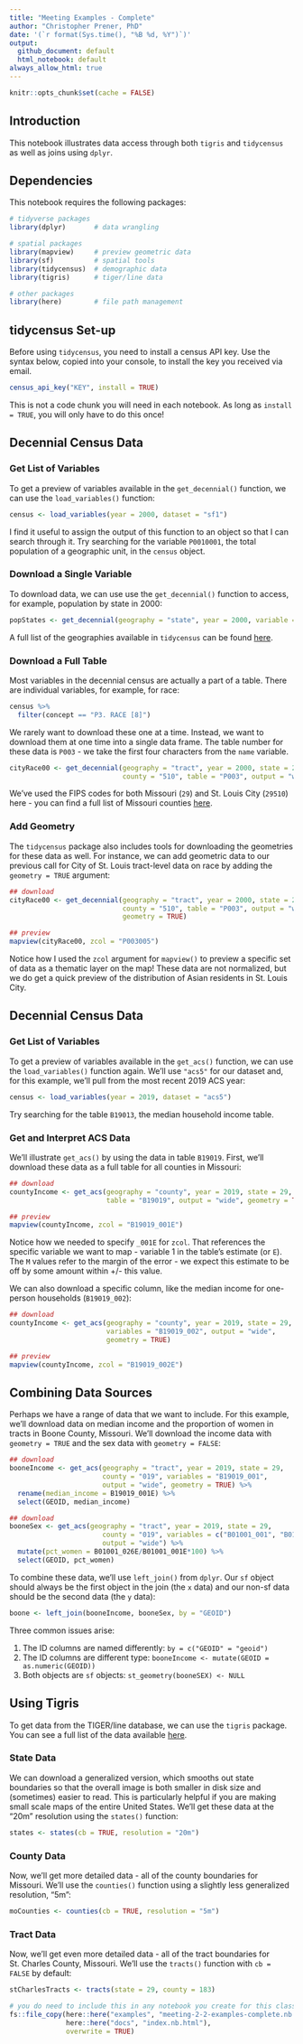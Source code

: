 ```yaml
---
title: "Meeting Examples - Complete"
author: "Christopher Prener, PhD"
date: '(`r format(Sys.time(), "%B %d, %Y")`)'
output: 
  github_document: default
  html_notebook: default 
always_allow_html: true
---
```


```r
knitr::opts_chunk$set(cache = FALSE)
```

## Introduction
This notebook illustrates data access through both `tigris` and `tidycensus` as well as joins using `dplyr`.

## Dependencies
This notebook requires the following packages:

```r
# tidyverse packages
library(dplyr)       # data wrangling

# spatial packages
library(mapview)     # preview geometric data
library(sf)          # spatial tools
library(tidycensus)  # demographic data
library(tigris)      # tiger/line data

# other packages
library(here)        # file path management
```

## tidycensus Set-up
Before using `tidycensus`, you need to install a census API key. Use the syntax below, copied into your console, to install the key you received via email.

```r
census_api_key("KEY", install = TRUE)
```

This is not a code chunk you will need in each notebook. As long as `install = TRUE`, you will only have to do this once!

## Decennial Census Data
### Get List of Variables
To get a preview of variables available in the `get_decennial()` function, we can use the `load_variables()` function:

```r
census <- load_variables(year = 2000, dataset = "sf1") 
```

I find it useful to assign the output of this function to an object so that I can search through it. Try searching for the variable `P0010001`, the total population of a geographic unit, in the `census` object.

### Download a Single Variable
To download data, we can use use the `get_decennial()` function to access, for example, population by state in 2000:

```r
popStates <- get_decennial(geography = "state", year = 2000, variable = "P001001")
```

A full list of the geographies available in `tidycensus` can be found [here](https://walker-data.com/tidycensus/articles/basic-usage.html#geography-in-tidycensus-1).

### Download a Full Table
Most variables in the decennial census are actually a part of a table. There are individual variables, for example, for race:

```r
census %>%
  filter(concept == "P3. RACE [8]")
```

We rarely want to download these one at a time. Instead, we want to download them at one time into a single data frame. The table number for these data is `P003` - we take the first four characters from the `name` variable.

```r
cityRace00 <- get_decennial(geography = "tract", year = 2000, state = 29,
                            county = "510", table = "P003", output = "wide")
```

We've used the FIPS codes for both Missouri (`29`) and St. Louis City (`29510`) here - you can find a full list of Missouri counties [here](https://www.msdis.missouri.edu/resources/fips.html).

### Add Geometry
The `tidycensus` package also includes tools for downloading the geometries for these data as well. For instance, we can add geometric data to our previous call for City of St. Louis tract-level data on race by adding the `geometry = TRUE` argument:

```r
## download
cityRace00 <- get_decennial(geography = "tract", year = 2000, state = 29,
                            county = "510", table = "P003", output = "wide",
                            geometry = TRUE)

## preview
mapview(cityRace00, zcol = "P003005")
```

Notice how I used the `zcol` argument for `mapview()` to preview a specific set of data as a thematic layer on the map! These data are not normalized, but we do get a quick preview of the distribution of Asian residents in St. Louis City.

## Decennial Census Data
### Get List of Variables
To get a preview of variables available in the `get_acs()` function, we can use the `load_variables()` function again. We'll use `"acs5"` for our dataset and, for this example, we'll pull from the most recent 2019 ACS year:

```r
census <- load_variables(year = 2019, dataset = "acs5") 
```

Try searching for the table `B19013`, the median household income table.

### Get and Interpret ACS Data
We'll illustrate `get_acs()` by using the data in table `B19019`. First, we'll download these data as a full table for all counties in Missouri:

```r
## download
countyIncome <- get_acs(geography = "county", year = 2019, state = 29,
                        table = "B19019", output = "wide", geometry = TRUE)

## preview
mapview(countyIncome, zcol = "B19019_001E")
```

Notice how we needed to specify `_001E` for `zcol`. That references the specific variable we want to map - variable 1 in the table's estimate (or `E`). The `M` values refer to the margin of the error - we expect this estimate to be off by some amount within +/- this value.

We can also download a specific column, like the median income for one-person households (`B19019_002`):

```r
## download
countyIncome <- get_acs(geography = "county", year = 2019, state = 29,
                        variables = "B19019_002", output = "wide", 
                        geometry = TRUE)

## preview
mapview(countyIncome, zcol = "B19019_002E")
```

## Combining Data Sources
Perhaps we have a range of data that we want to include. For this example, we'll download data on median income and the proportion of women in tracts in Boone County, Missouri. We'll download the income data with `geometry = TRUE` and the sex data with `geometry = FALSE`:

```r
## download
booneIncome <- get_acs(geography = "tract", year = 2019, state = 29,
                       county = "019", variables = "B19019_001", 
                       output = "wide", geometry = TRUE) %>%
  rename(median_income = B19019_001E) %>%
  select(GEOID, median_income)

## download
booneSex <- get_acs(geography = "tract", year = 2019, state = 29,
                       county = "019", variables = c("B01001_001", "B01001_026"),
                       output = "wide") %>%
  mutate(pct_women = B01001_026E/B01001_001E*100) %>%
  select(GEOID, pct_women)
```

To combine these data, we'll use `left_join()` from `dplyr`. Our `sf` object should always be the first object in the join (the `x` data) and our non-sf data should be the second data (the `y` data):

```r
boone <- left_join(booneIncome, booneSex, by = "GEOID")
```

Three common issues arise:

  1. The ID columns are named differently: `by = c("GEOID" = "geoid")`
  2. The ID columns are different type: `booneIncome <- mutate(GEOID = as.numeric(GEOID))`
  3. Both objects are `sf` objects: `st_geometry(booneSEX) <- NULL`

## Using Tigris
To get data from the TIGER/line database, we can use the `tigris` package. You can see a full list of the data available [here](https://cran.r-project.org/web/packages/tigris/tigris.pdf).

### State Data
We can download a generalized version, which smooths out state boundaries so that the overall image is both smaller in disk size and (sometimes) easier to read. This is particularly helpful if you are making small scale maps of the entire United States. We'll get these data at the "20m" resolution using the `states()` function: 

```r
states <- states(cb = TRUE, resolution = "20m")
```

### County Data
Now, we'll get more detailed data - all of the county boundaries for Missouri. We'll use the `counties()` function using a slightly less generalized resolution, "5m":

```r
moCounties <- counties(cb = TRUE, resolution = "5m")
```

### Tract Data
Now, we'll get even more detailed data - all of the tract boundaries for St. Charles County, Missouri. We'll use the `tracts()` function with `cb = FALSE` by default:

```r
stCharlesTracts <- tracts(state = 29, county = 183)
```

```r
# you do need to include this in any notebook you create for this class
fs::file_copy(here::here("examples", "meeting-2-2-examples-complete.nb.html"), 
              here::here("docs", "index.nb.html"), 
              overwrite = TRUE)
```